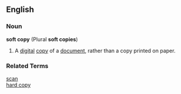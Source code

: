 ==English==
===Noun===
'''soft copy''' (Plural '''soft copies''')
# A [[digital]] [[copy]] of a [[document]], rather than a copy printed on paper.
===Related Terms===
[[scan]]<BR>
[[hard copy]]